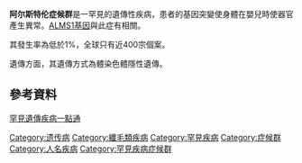 {{medical}}
{{Infobox disease  
| Name            = 阿尔斯特伦症候群 
 | Image           = Alström syndrome.jpg
 | Caption         = 阿尔斯特伦綜合徵患者在心臟水平的[[超聲心動圖|超聲心動圖]]。
 | DiseasesDB      = 465 
 | ICD10           = Q87.8
 | OMIM            = 203800 }}
'''阿尔斯特伦症候群'''是一罕見的遺傳性疾病，患者的基因突變使身體在嬰兒時使器官產生異常。[[ALMS1基因|ALMS1基因]]與此症有相關。

其發生率為低於1%，全球只有近400宗個案。

遺傳方面，其遺傳方式為體染色體隱性遺傳。

==參考資料==
[https://web.archive.org/web/20121027175243/http://www.genes-at-taiwan.com.tw/genehelp/ 罕見遺傳疾病一點通]

[[Category:遗传病|Category:遗传病]]
[[Category:纖毛類疾病|Category:纖毛類疾病]]
[[Category:罕見疾病|Category:罕見疾病]]
[[Category:症候群|Category:症候群]]
[[Category:人名疾病|Category:人名疾病]]
[[Category:罕見疾病症候群|Category:罕見疾病症候群]]